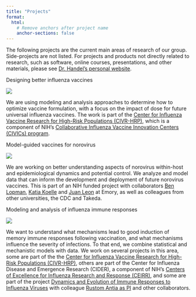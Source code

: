 ```yaml
---
title: "Projects"
format: 
  html: 
    # Remove anchors after project name
    anchor-sections: false 
---
```


The following projects are the current main areas of research of our group. Side-projects are not listed. For projects and products not directly related to research, such as software, online courses, presentations, and other materials, please see [Dr. Handel’s personal website](https://www.andreashandel.com/).

::: {.card}

[Designing better influenza vaccines]{.card-title}

![](images/projects/influenza-vaccines.png){.card-image-right}

We are using modeling and analysis approaches to determine how to optimize vaccine formulation, with a focus on the impact of dose for future universal influenza vaccines. The work is part of the [Center for Influenza Vaccine Research for High-Risk Populations (CIVR-HRP)](https://www.niaidcivics.org/center-for-influenza-vaccine-research-for-high-risk-populations-civr-hrp/), which is a component of NIH’s [Collaborative Influenza Vaccine Innovation Centers (CIVICs) program](https://www.niaidcivics.org/).
:::

::: {.card}

[Model-guided vaccines for norovirus]{.card-title}

![](images/projects/norovirus-vaccines.png){.card-image-left}

We are working on better understanding aspects of norovirus within-host and epidemiological dynamics and potential control. We analyze and model data that can inform the development and deployment of future norovirus vaccines. This is part of an NIH funded project with collaborators [Ben Lopman](https://www.blopman.net/), [Katia Koelle](https://scholarblogs.emory.edu/koellelab/) and [Juan Leon](https://www.sph.emory.edu/research/centers/leonlab/index.html) at Emory, as well as colleagues from other universities, the CDC and Takeda.
:::

::: {.card}
[Modeling and analysis of influenza immune responses]{.card-title}

![](images/projects/influenza-immunity.png){.card-image-right}

We want to understand what mechanisms lead to good induction of memory immune responses following vaccination, and what mechanisms influence the severity of infections. To that end, we combine statistical and mechanistic models with data. We work on several projects in this area, some are part of the the [Center for Influenza Vaccine Research for High-Risk Populations (CIVR-HRP)](https://www.niaidcivics.org/center-for-influenza-vaccine-research-for-high-risk-populations-civr-hrp/), others are part of the Center for Influenza Disease and Emergence Research (CIDER), a component of NIH’s [Centers of Excellence for Influenza Research and Response (CEIRR)](https://www.ceirr-network.org/), and some are part of the project [Dynamics and Evolution of Immune Responses to Influenza Viruses](https://reporter.nih.gov/project-details/10204919) with colleague [Rustom Antia as PI](http://www.biology.emory.edu/Antia/) and other collaborators.
:::
